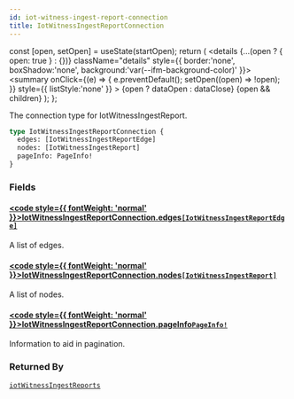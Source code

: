 ```yaml
---
id: iot-witness-ingest-report-connection
title: IotWitnessIngestReportConnection
---
```









  const [open, setOpen] = useState(startOpen);
  return (
    <details {...(open ? { open: true } : {})} className="details" style={{ border:'none', boxShadow:'none', background:'var(--ifm-background-color)' }}>
      <summary
        onClick={(e) => {
          e.preventDefault();
          setOpen((open) => !open);
        }}
        style={{ listStyle:'none' }}
      >
      {open ? dataOpen : dataClose}
      </summary>
      {open && children}
    </details>
  );
};








The connection type for IotWitnessIngestReport.


```graphql
type IotWitnessIngestReportConnection {
  edges: [IotWitnessIngestReportEdge]
  nodes: [IotWitnessIngestReport]
  pageInfo: PageInfo!
}
```




### Fields

#### [<code style={{ fontWeight: 'normal' }}>IotWitnessIngestReportConnection.<b>edges</b></code>](#)<Bullet />[`[IotWitnessIngestReportEdge]`](/schema/types/objects/iot-witness-ingest-report-edge.mdx) <Badge class="badge badge--secondary" text="list"/> <Badge class="badge badge--secondary" text="object"/> 
A list of edges.


#### [<code style={{ fontWeight: 'normal' }}>IotWitnessIngestReportConnection.<b>nodes</b></code>](#)<Bullet />[`[IotWitnessIngestReport]`](/schema/types/objects/iot-witness-ingest-report.mdx) <Badge class="badge badge--secondary" text="list"/> <Badge class="badge badge--secondary" text="object"/> 
A list of nodes.


#### [<code style={{ fontWeight: 'normal' }}>IotWitnessIngestReportConnection.<b>pageInfo</b></code>](#)<Bullet />[`PageInfo!`](/schema/types/objects/page-info.mdx) <Badge class="badge badge--secondary" text="non-null"/> <Badge class="badge badge--secondary" text="object"/> 
Information to aid in pagination.






### Returned By

[`iotWitnessIngestReports`](/schema/operations/queries/iot-witness-ingest-reports.mdx)  <Badge class="badge badge--secondary" text="query"/>

